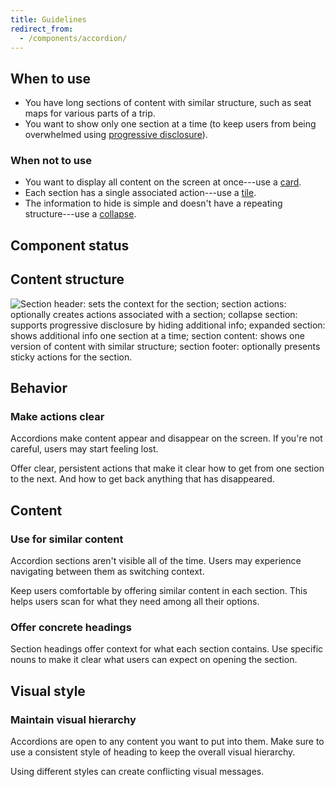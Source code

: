 ```yaml
---
title: Guidelines
redirect_from:
  - /components/accordion/
---
```


<ReactExample exampleId="Accordion-default" />

## When to use

- You have long sections of content with similar structure,
  such as seat maps for various parts of a trip.
- You want to show only one section at a time
  (to keep users from being overwhelmed using [progressive disclosure](/design-patterns/progressive-disclosure/)).

### When not to use

- You want to display all content on the screen at once---use a [card](/components/structure/card/).
- Each section has a single associated action---use a [tile](/components/structure/tile/).
- The information to hide is simple and doesn't have a repeating structure---use a [collapse](/components/interaction/collapse/).

## Component status

<ComponentStatus component="Accordion" />

## Content structure

![Section header: sets the context for the section; section actions: optionally creates actions associated with a section; collapse section: supports progressive disclosure by hiding additional info; expanded section: shows additional info one section at a time; section content: shows one version of content with similar structure; section footer: optionally presents sticky actions for the section.](fileId:4QJZqvBvRrLu6t9mwObCkA;nodeId:813%3A2077)

## Behavior

### Make actions clear

Accordions make content appear and disappear on the screen.
If you're not careful, users may start feeling lost.

Offer clear, persistent actions that make it clear how to get from one section to the next.
And how to get back anything that has disappeared.

<ReactExample exampleId="Accordion-actions_and_footer" />

## Content

### Use for similar content

Accordion sections aren't visible all of the time.
Users may experience navigating between them as switching context.

Keep users comfortable by offering similar content in each section.
This helps users scan for what they need among all their options.

### Offer concrete headings

Section headings offer context for what each section contains.
Use specific nouns to make it clear what users can expect on opening the section.

## Visual style

### Maintain visual hierarchy

Accordions are open to any content you want to put into them.
Make sure to use a consistent style of heading to keep the overall visual hierarchy.

Using different styles can create conflicting visual messages.
